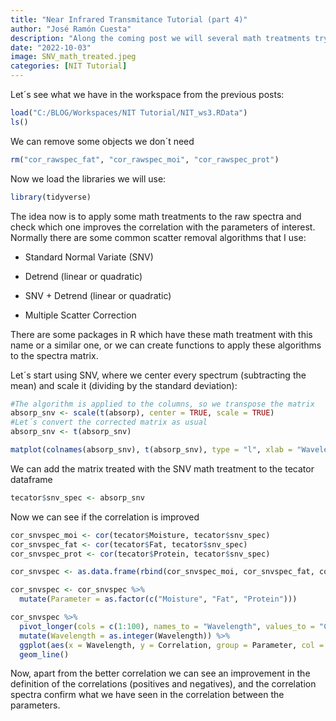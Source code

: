 ```yaml
---
title: "Near Infrared Transmitance Tutorial (part 4)"
author: "José Ramón Cuesta"
description: "Along the coming post we will several math treatments trying to improve the correlation between the predictors and the outcomes. In this one SNV"
date: "2022-10-03"
image: SNV_math_treated.jpeg
categories: [NIT Tutorial]
---
```


Let´s see what we have in the workspace from the previous posts:

```r
load("C:/BLOG/Workspaces/NIT Tutorial/NIT_ws3.RData")
ls()
```

We can remove some objects we don´t need

```r
rm("cor_rawspec_fat", "cor_rawspec_moi", "cor_rawspec_prot")
```

Now we load the libraries we will use:

```r
library(tidyverse)
```

The idea now is to apply some math treatments to the raw spectra and check which one improves the correlation with the parameters of interest. Normally there are some common scatter removal algorithms that I use:

-   Standard Normal Variate (SNV)

-   Detrend (linear or quadratic)

-   SNV + Detrend (linear or quadratic)

-   Multiple Scatter Correction

There are some packages in R which have these math treatment with this name or a similar one, or we can create functions to apply these algorithms to the spectra matrix.

Let´s start using SNV, where we center every spectrum (subtracting the mean) and scale it (dividing by the standard deviation):

```r
#The algorithm is applied to the columns, so we transpose the matrix
absorp_snv <- scale(t(absorp), center = TRUE, scale = TRUE)
#Let´s convert the corrected matrix as usual
absorp_snv <- t(absorp_snv)

matplot(colnames(absorp_snv), t(absorp_snv), type = "l", xlab = "Wavelength (nm)", ylab = "Absorbance", main = "SNV Meat Spectra")
```

We can add the matrix treated with the SNV math treatment to the tecator dataframe

```r
tecator$snv_spec <- absorp_snv
```

Now we can see if the correlation is improved

```r
cor_snvspec_moi <- cor(tecator$Moisture, tecator$snv_spec)
cor_snvspec_fat <- cor(tecator$Fat, tecator$snv_spec)
cor_snvspec_prot <- cor(tecator$Protein, tecator$snv_spec)

cor_snvspec <- as.data.frame(rbind(cor_snvspec_moi, cor_snvspec_fat, cor_snvspec_prot))

cor_snvspec <- cor_snvspec %>% 
  mutate(Parameter = as.factor(c("Moisture", "Fat", "Protein")))

cor_snvspec %>% 
  pivot_longer(cols = c(1:100), names_to = "Wavelength", values_to = "Correlation") %>% 
  mutate(Wavelength = as.integer(Wavelength)) %>% 
  ggplot(aes(x = Wavelength, y = Correlation, group = Parameter, col = Parameter)) +
  geom_line()
```

Now, apart from the better correlation we can see an improvement in the definition of the correlations (positives and negatives), and the correlation spectra confirm what we have seen in the correlation between the parameters.
